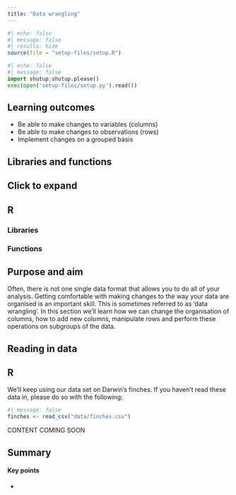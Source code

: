 ```yaml
---
title: "Data wrangling"
---
```


```r
#| echo: false
#| message: false
#| results: hide
source(file = "setup-files/setup.R")
```

```python
#| echo: false
#| message: false
import shutup;shutup.please()
exec(open('setup-files/setup.py').read())
```

::: {.callout-tip}
## Learning outcomes

- Be able to make changes to variables (columns)
- Be able to make changes to observations (rows)
- Implement changes on a grouped basis

:::

## Libraries and functions

::: {.callout-note collapse="true"}
## Click to expand

::: {.panel-tabset group="language"}
## R

### Libraries
### Functions

:::
:::

## Purpose and aim

Often, there is not one single data format that allows you to do all of your analysis. Getting comfortable with making changes to the way your data are organised is an important skill. This is sometimes referred to as 'data wrangling'. In this section we'll learn how we can change the organisation of columns, how to add new columns, manipulate rows and perform these operations on subgroups of the data.

## Reading in data

::: {.panel-tabset group="language"}
## R

We'll keep using our data set on Darwin's finches. If you haven't read these data in, please do so with the following:

```r
#| message: false
finches <- read_csv("data/finches.csv")
```
:::

CONTENT COMING SOON

## Summary

::: {.callout-tip}
#### Key points

- 

:::
